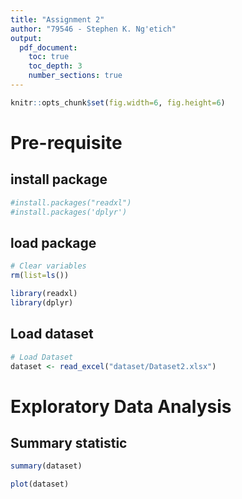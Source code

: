 ```yaml
---
title: "Assignment 2"
author: "79546 - Stephen K. Ng'etich"
output:
  pdf_document:
    toc: true
    toc_depth: 3
    number_sections: true
---
```


```r
knitr::opts_chunk$set(fig.width=6, fig.height=6) 

```

# Pre-requisite
## install package
```r
#install.packages("readxl")
#install.packages('dplyr')
```

## load package
```r
# Clear variables
rm(list=ls())

library(readxl)
library(dplyr)

```
## Load dataset

```r

# Load Dataset
dataset <- read_excel("dataset/Dataset2.xlsx")

```

# Exploratory Data Analysis

## Summary statistic

```r
summary(dataset)
```

```r

plot(dataset)
```

